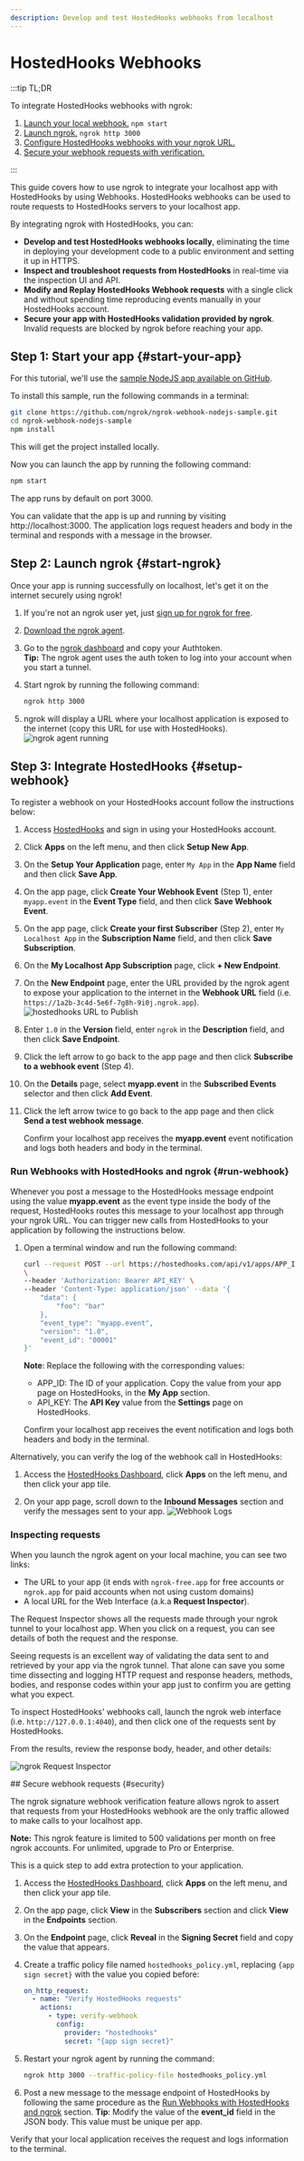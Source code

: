 ```yaml
---
description: Develop and test HostedHooks webhooks from localhost
---
```



# HostedHooks Webhooks

:::tip TL;DR

To integrate HostedHooks webhooks with ngrok:

1. [Launch your local webhook.](#start-your-app) `npm start`
1. [Launch ngrok.](#start-ngrok) `ngrok http 3000`
1. [Configure HostedHooks webhooks with your ngrok URL.](#setup-webhook)
1. [Secure your webhook requests with verification.](#security)

:::

This guide covers how to use ngrok to integrate your localhost app with HostedHooks by using Webhooks.
HostedHooks webhooks can be used to route requests to HostedHooks servers to your localhost app.

By integrating ngrok with HostedHooks, you can:

- **Develop and test HostedHooks webhooks locally**, eliminating the time in deploying your development code to a public environment and setting it up in HTTPS.
- **Inspect and troubleshoot requests from HostedHooks** in real-time via the inspection UI and API.
- **Modify and Replay HostedHooks Webhook requests** with a single click and without spending time reproducing events manually in your HostedHooks account.
- **Secure your app with HostedHooks validation provided by ngrok**. Invalid requests are blocked by ngrok before reaching your app.

## **Step 1**: Start your app {#start-your-app}

For this tutorial, we'll use the [sample NodeJS app available on GitHub](https://github.com/ngrok/ngrok-webhook-nodejs-sample).

To install this sample, run the following commands in a terminal:

```bash
git clone https://github.com/ngrok/ngrok-webhook-nodejs-sample.git
cd ngrok-webhook-nodejs-sample
npm install
```

This will get the project installed locally.

Now you can launch the app by running the following command:

```bash
npm start
```

The app runs by default on port 3000.

You can validate that the app is up and running by visiting http://localhost:3000. The application logs request headers and body in the terminal and responds with a message in the browser.

## **Step 2**: Launch ngrok {#start-ngrok}

Once your app is running successfully on localhost, let's get it on the internet securely using ngrok!

1. If you're not an ngrok user yet, just [sign up for ngrok for free](https://ngrok.com/signup).

1. [Download the ngrok agent](https://download.ngrok.com).

1. Go to the [ngrok dashboard](https://dashboard.ngrok.com) and copy your Authtoken. <br />
   **Tip:** The ngrok agent uses the auth token to log into your account when you start a tunnel.
1. Start ngrok by running the following command:

   ```bash
   ngrok http 3000
   ```

1. ngrok will display a URL where your localhost application is exposed to the internet (copy this URL for use with HostedHooks).
   ![ngrok agent running](/img/integrations/launch_ngrok_tunnel.png)

## **Step 3**: Integrate HostedHooks {#setup-webhook}

To register a webhook on your HostedHooks account follow the instructions below:

1. Access [HostedHooks](https://www.hostedhooks.com/) and sign in using your HostedHooks account.

1. Click **Apps** on the left menu, and then click **Setup New App**.

1. On the **Setup Your Application** page, enter `My App` in the **App Name** field and then click **Save App**.

1. On the app page, click **Create Your Webhook Event** (Step 1), enter `myapp.event` in the **Event Type** field, and then click **Save Webhook Event**.

1. On the app page, click **Create your first Subscriber** (Step 2), enter `My Localhost App` in the **Subscription Name** field, and then click **Save Subscription**.

1. On the **My Localhost App Subscription** page, click **+ New Endpoint**.

1. On the **New Endpoint** page, enter the URL provided by the ngrok agent to expose your application to the internet in the **Webhook URL** field (i.e. `https://1a2b-3c4d-5e6f-7g8h-9i0j.ngrok.app`).
   ![hostedhooks URL to Publish](img/ngrok_url_configuration_hostedhooks.png)

1. Enter `1.0` in the **Version** field, enter `ngrok` in the **Description** field, and then click **Save Endpoint**.

1. Click the left arrow to go back to the app page and then click **Subscribe to a webhook event** (Step 4).

1. On the **Details** page, select **myapp.event** in the **Subscribed Events** selector and then click **Add Event**.

1. Click the left arrow twice to go back to the app page and then click **Send a test webhook message**.

   Confirm your localhost app receives the **myapp.event** event notification and logs both headers and body in the terminal.

### Run Webhooks with HostedHooks and ngrok {#run-webhook}

Whenever you post a message to the HostedHooks message endpoint using the value **myapp.event** as the event type inside the body of the request, HostedHooks routes this message to your localhost app through your ngrok URL.
You can trigger new calls from HostedHooks to your application by following the instructions below.

1. Open a terminal window and run the following command:

   ```bash
   curl --request POST --url https://hostedhooks.com/api/v1/apps/APP_ID/messages
   \
   --header 'Authorization: Bearer API_KEY' \
   --header 'Content-Type: application/json' --data '{
       "data": {
           "foo": "bar"
       },
       "event_type": "myapp.event",
       "version": "1.0",
       "event_id": "00001"
   }'
   ```

   **Note**: Replace the following with the corresponding values:

   - APP_ID: The ID of your application. Copy the value from your app page on HostedHooks, in the **My App** section.
   - API_KEY: The **API Key** value from the **Settings** page on HostedHooks.

   Confirm your localhost app receives the event notification and logs both headers and body in the terminal.

Alternatively, you can verify the log of the webhook call in HostedHooks:

1. Access the [HostedHooks Dashboard](https://www.hostedhooks.com/), click **Apps** on the left menu, and then click your app tile.

1. On your app page, scroll down to the **Inbound Messages** section and verify the messages sent to your app.
   ![Webhook Logs](img/ngrok_logs_hostedhooks.png)

### Inspecting requests

When you launch the ngrok agent on your local machine, you can see two links:

- The URL to your app (it ends with `ngrok-free.app` for free accounts or `ngrok.app` for paid accounts when not using custom domains)
- A local URL for the Web Interface (a.k.a **Request Inspector**).

The Request Inspector shows all the requests made through your ngrok tunnel to your localhost app. When you click on a request, you can see details of both the request and the response.

Seeing requests is an excellent way of validating the data sent to and retrieved by your app via the ngrok tunnel. That alone can save you some time dissecting and logging HTTP request and response headers, methods, bodies, and response codes within your app just to confirm you are getting what you expect.

To inspect HostedHooks' webhooks call, launch the ngrok web interface (i.e. `http://127.0.0.1:4040`), and then click one of the requests sent by HostedHooks.

From the results, review the response body, header, and other details:

![ngrok Request Inspector](img/ngrok_introspection_hostedhooks_webhooks.png)

<ReplayingRequests />
## Secure webhook requests {#security}

The ngrok signature webhook verification feature allows ngrok to assert that requests from your HostedHooks webhook are the only traffic allowed to make calls to your localhost app.

**Note:** This ngrok feature is limited to 500 validations per month on free ngrok accounts. For unlimited, upgrade to Pro or Enterprise.

This is a quick step to add extra protection to your application.

1. Access the [HostedHooks Dashboard](https://www.hostedhooks.com/), click **Apps** on the left menu, and then click your app tile.

1. On the app page, click **View** in the **Subscribers** section and click **View** in the **Endpoints** section.

1. On the **Endpoint** page, click **Reveal** in the **Signing Secret** field and copy the value that appears.

1. Create a traffic policy file named `hostedhooks_policy.yml`, replacing `{app sign secret}` with the value you copied before:

   ```yaml
   on_http_request:
     - name: "Verify HostedHooks requests"
       actions:
         - type: verify-webhook
           config:
             provider: "hostedhooks"
             secret: "{app sign secret}"
   ```

1. Restart your ngrok agent by running the command:

   ```bash
   ngrok http 3000 --traffic-policy-file hostedhooks_policy.yml
   ```

1. Post a new message to the message endpoint of HostedHooks by following the same procedure as the [Run Webhooks with HostedHooks and ngrok](#run-webhook) section.
   **Tip**: Modify the value of the **event_id** field in the JSON body. This value must be unique per app.

Verify that your local application receives the request and logs information to the terminal.
